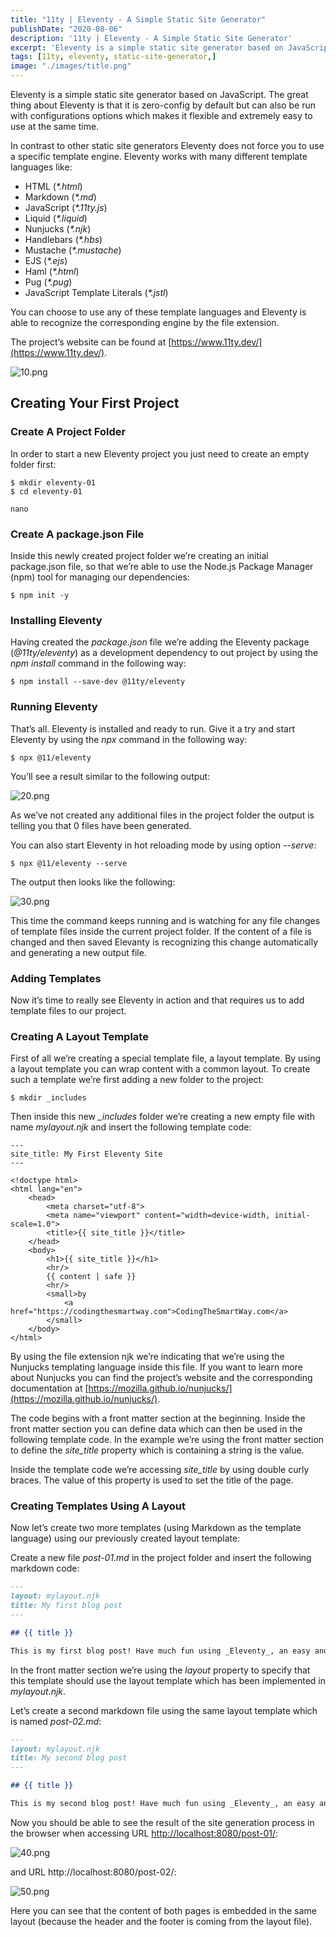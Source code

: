 ```yaml
---
title: "11ty | Eleventy - A Simple Static Site Generator"
publishDate: "2020-08-06"
description: '11ty | Eleventy - A Simple Static Site Generator'
excerpt: 'Eleventy is a simple static site generator based on JavaScript. The great thing about Eleventy is that it is zero-config by default but can also be run with configurations options which makes it flexible and extremely easy to use at the same time. '
tags: [11ty, eleventy, static-site-generator,]
image: "./images/title.png"
---
```


Eleventy is a simple static site generator based on JavaScript. The great thing about Eleventy is that it is zero-config by default but can also be run with configurations options which makes it flexible and extremely easy to use at the same time.  

<YouTube url="https://www.youtube.com/watch?v=-dM6AmNmMFA"/>  
 
In contrast to other static site generators Eleventy does not force you to use a specific template engine. Eleventy works with many different template languages like:

- HTML (_\*.html_)
- Markdown (_\*.md_)
- JavaScript (_\*.11ty.js_)
- Liquid (_\*.liquid_)
- Nunjucks (_\*.njk_)
- Handlebars (_\*.hbs_)
- Mustache (_\*.mustache_)
- EJS (_\*.ejs_)
- Haml (_\*.html_)
- Pug (_\*.pug_)
- JavaScript Template Literals (_\*.jstl_)

You can choose to use any of these template languages and Eleventy is able to recognize the corresponding engine by the file extension.  
  
The project’s website can be found at [https://www.11ty.dev/](https://www.11ty.dev/).

![10.png](images/image-4-1024x706.png)

## Creating Your First Project

### Create A Project Folder

In order to start a new Eleventy project you just need to create an empty folder first:  
  
`$ mkdir eleventy-01`  
`$ cd eleventy-01`

`nano`

### Create A package.json File

Inside this newly created project folder we’re creating an initial package.json file, so that we’re able to use the Node.js Package Manager (npm) tool for managing our dependencies:  
  
`$ npm init -y`

### Installing Eleventy

Having created the _package.json_ file we’re adding the Eleventy package (_@11ty/eleventy_) as a development dependency to out project by using the _npm install_ command in the following way:  
  
`$ npm install --save-dev @11ty/eleventy`

### Running Eleventy

That’s all. Eleventy is installed and ready to run. Give it a try and start Eleventy by using the _npx_ command in the following way:  
  
`$ npx @11/eleventy`  
  
You’ll see a result similar to the following output:

![20.png](images/image-1024x358.png)

As we’ve not created any additional files in the project folder the output is telling you that 0 files have been generated.  
  
You can also start Eleventy in hot reloading mode by using option _\--serve_:  
  
`$ npx @11/eleventy --serve`  
  
The output then looks like the following:

![30.png](images/image-3-1024x414.png)

This time the command keeps running and is watching for any file changes of template files inside the current project folder. If the content of a file is changed and then saved Elevanty is recognizing this change automatically and generating a new output file.

### Adding Templates

Now it’s time to really see Eleventy in action and that requires us to add template files to our project.

### Creating A Layout Template

First of all we’re creating a special template file, a layout template. By using a layout template you can wrap content with a common layout. To create such a template we’re first adding a new folder to the project:  
  
`$ mkdir _includes`  
  
Then inside this new _\_includes_ folder we’re creating a new empty file with name _mylayout.njk_ and insert the following template code:

```markup
---
site_title: My First Eleventy Site
---

<!doctype html>
<html lang="en">
    <head>
        <meta charset="utf-8">
        <meta name="viewport" content="width=device-width, initial-scale=1.0">
        <title>{{ site_title }}</title>
    </head>
    <body>
        <h1>{{ site_title }}</h1>
        <hr/>
        {{ content | safe }}
        <hr/>
        <small>by
            <a href="https://codingthesmartway.com">CodingTheSmartWay.com</a>
        </small>
    </body>
</html>
```

By using the file extension njk we’re indicating that we’re using the Nunjucks templating language inside this file. If you want to learn more about Nunjucks you can find the project’s website and the corresponding documentation at [https://mozilla.github.io/nunjucks/](https://mozilla.github.io/nunjucks/).  
  
The code begins with a front matter section at the beginning. Inside the front matter section you can define data which can then be used in the following template code. In the example we’re using the front matter section to define the _site\_title_ property which is containing a string is the value.  
  
Inside the template code we’re accessing _site\_title_ by using double curly braces. The value of this property is used to set the title of the page.

### Creating Templates Using A Layout

Now let’s create two more templates (using Markdown as the template language) using our previously created layout template:  
  
Create a new file _post-01.md_ in the project folder and insert the following markdown code:

```markdown
---
layout: mylayout.njk
title: My first blog post
---

## {{ title }}

This is my first blog post! Have much fun using _Eleventy_, an easy and flexible JavaScript-based static site generator.
```

In the front matter section we’re using the _layout_ property to specify that this template should use the layout template which has been implemented in _mylayout.njk_.  
  
Let’s create a second markdown file using the same layout template which is named _post-02.md_:

```markdown
---
layout: mylayout.njk
title: My second blog post
---

## {{ title }}

This is my second blog post! Have much fun using _Eleventy_, an easy and flexible JavaScript-based static site generator.
```

Now you should be able to see the result of the site generation process in the browser when accessing URL [http://localhost:8080/post-01/](http://localhost:8080/post-01/):

![40.png](images/image-1.png)

and URL http://localhost:8080/post-02/:

![50.png](images/image-2.png)

Here you can see that the content of both pages is embedded in the same layout (because the header and the footer is coming from the layout file).